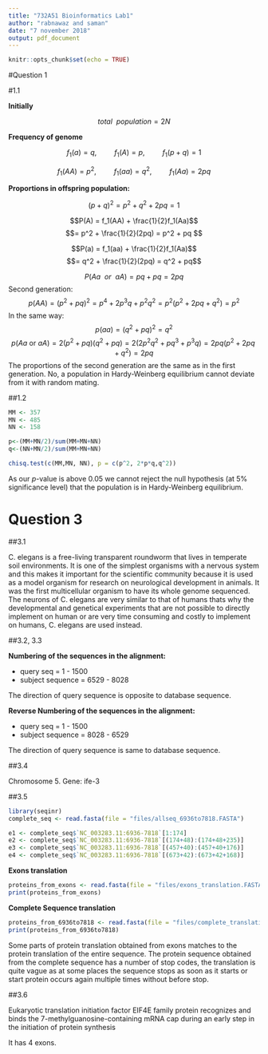 ```yaml
---
title: "732A51 Bioinformatics Lab1"
author: "rabnawaz and saman"
date: "7 november 2018"
output: pdf_document
---
```


```r
knitr::opts_chunk$set(echo = TRUE)
```

#Question 1

#1.1

__Initially__

$$total~~population = 2N$$

__Frequency of genome__

$$f_1(a) = q , ~~~~~~~~~ f_1(A) = p , ~~~~~~~~~ f_1(p+q) = 1$$

$$f_1(AA) = p^2 , ~~~~~~~~~ f_1(aa) = q^2 , ~~~~~~~~~ f_1(Aa) = 2pq$$

__Proportions in offspring population:__

$$(p+q)^2 = p^2+q^2+ 2pq = 1$$

$$P(A) = f_1(AA) + \frac{1}{2}f_1(Aa)$$ 
$$= p^2 + \frac{1}{2}(2pq) = p^2 + pq $$


$$P(a) = f_1(aa) + \frac{1}{2}f_1(Aa)$$ 
$$= q^2 + \frac{1}{2}(2pq) = q^2 + pq$$

$$P(Aa~~or~~aA) = pq  + pq = 2pq$$
Second generation:
$$p(AA)=(p^2+pq)^2=p^4+2p^3q+p^2q^2=p^2(p^2+2pq+q^2)=p^2$$
In the same way:
$$p(aa)=(q^2+pq)^2=q^2$$
$$p(Aa \text{ or } aA)=2(p^2+pq)(q^2+pq)=2(2p^2q^2+pq^3+p^3q)=2pq(p^2+2pq+q^2)=2pq$$
The proportions of the second generation are the same as in the first generation. No, a population in Hardy-Weinberg equilibrium cannot deviate from it with random mating.

##1.2

```r
MM <- 357
MN <- 485
NN <- 158

p<-(MM+MN/2)/sum(MM+MN+NN)
q<-(NN+MN/2)/sum(MM+MN+NN)

chisq.test(c(MM,MN, NN), p = c(p^2, 2*p*q,q^2))
```
As our $p$-value is above 0.05 we cannot reject the null hypothesis (at 5% significance level) that the population is in Hardy-Weinberg equilibrium.

# Question 3


##3.1

C. elegans is a free-living transparent roundworm that lives in temperate soil environments. It is one of the simplest organisms with a nervous system and this makes it important for the scientific community because it is used as a model organism for research on neurological development in animals. It was the first multicellular organism to have its whole genome sequenced. The neurons of C. elegans are very similar to that of humans thats why the developmental and genetical experiments that are not possible to directly implement on human or are very time consuming and costly to implement on humans, C. elegans are used instead.


##3.2, 3.3

__Numbering of the sequences in the alignment:__

- query seq = 1 - 1500
- subject sequence = 6529 - 8028

The direction of query sequence is opposite to database sequence.

__Reverse Numbering of the sequences in the alignment:__

- query seq = 1 - 1500
- subject sequence = 8028 - 6529 

The direction of query sequence is same to database sequence.

##3.4

Chromosome 5. Gene: ife-3


##3.5
```r
library(seqinr)
complete_seq <- read.fasta(file = "files/allseq_6936to7818.FASTA")

e1 <- complete_seq$`NC_003283.11:6936-7818`[1:174]
e2 <- complete_seq$`NC_003283.11:6936-7818`[(174+48):(174+48+235)]
e3 <- complete_seq$`NC_003283.11:6936-7818`[(457+40):(457+40+176)]
e4 <- complete_seq$`NC_003283.11:6936-7818`[(673+42):(673+42+168)]

```



__Exons translation__

```r

proteins_from_exons <- read.fasta(file = "files/exons_translation.FASTA")
print(proteins_from_exons)

```


__Complete Sequence translation__

```r

proteins_from_6936to7818 <- read.fasta(file = "files/complete_translationq3.FASTA")
print(proteins_from_6936to7818)

```


Some parts of protein translation obtained from exons matches to the protein translation of the entire sequence. The protein sequence obtained from the complete sequence has a number of stop codes, the translation is quite vague as at some places the sequence stops as soon as it starts or start protein occurs again multiple times without before stop.


##3.6

Eukaryotic translation initiation factor EIF4E family protein recognizes and binds the 7-methylguanosine-containing mRNA cap during an early step in the initiation of protein synthesis 

It has 4 exons.

